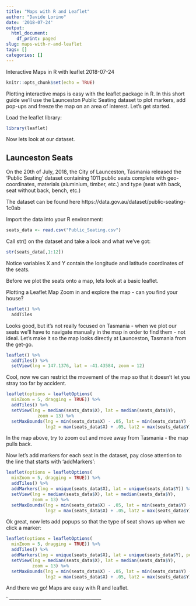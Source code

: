 ```yaml
---
title: "Maps with R and Leaflet"
author: "Davide Lorino"
date: '2018-07-24'
output:
  html_document:
    df_print: paged
slug: maps-with-r-and-leaflet
tags: []
categories: []
---
```

Interactive Maps in R with leaflet
2018-07-24

```r
knitr::opts_chunk$set(echo = TRUE)
```

Plotting interactive maps is easy with the leaflet package in R. In this short guide we’ll use the Launceston Public Seating dataset to plot markers, add pop-ups and freeze the map on an area of interest. Let’s get started.

Load the leaflet library:
```r
library(leaflet)
```

Now lets look at our dataset.

## Launceston Seats

On the 20th of July, 2018, the City of Launceston, Tasmania released the ‘Public Seating’ dataset containing 1011 public seats complete with geo-coordinates, materials (aluminium, timber, etc.) and type (seat with back, seat without back, bench, etc.)

The dataset can be found here https://data.gov.au/dataset/public-seating-1c0ab

Import the data into your R environment:
```r
seats_data <- read.csv("Public_Seating.csv")
```
Call str() on the dataset and take a look and what we’ve got:
```r
str(seats_data[,1:12])
```
Notice variables X and Y contain the longitude and latitude coordinates of the seats.

Before we plot the seats onto a map, lets look at a basic leaflet.

Plotting a Leaflet Map
Zoom in and explore the map - can you find your house?
```r
leaflet() %>%
  addTiles
```
Looks good, but it’s not really focused on Tasmania - when we plot our seats we’ll have to navigate manually in the map in order to find them - not ideal. Let’s make it so the map looks directly at Launceston, Tasmania from the get-go.
```r
leaflet() %>%
  addTiles() %>%
  setView(lng = 147.1376, lat = -41.43584, zoom = 12)
```
Cool, now we can restrict the movement of the map so that it doesn’t let you stray too far by accident.
```r
leaflet(options = leafletOptions(
  minZoom = 5, dragging = TRUE)) %>%
  addTiles() %>%
  setView(lng = median(seats_data$X), lat = median(seats_data$Y),
            zoom = 13) %>%
  setMaxBounds(lng = min(seats_data$X) - .05, lat = min(seats_data$Y) - 0.5,
               lng2 = max(seats_data$X) + .05, lat2 = max(seats_data$Y) + .05)
```
In the map above, try to zoom out and move away from Tasmania - the map pulls back.

Now let’s add markers for each seat in the dataset, pay close attention to the line that starts with ‘addMarkers’:
```r
leaflet(options = leafletOptions(
  minZoom = 5, dragging = TRUE)) %>%
  addTiles() %>%
  addMarkers(lng = unique(seats_data$X), lat = unique(seats_data$Y)) %>%
  setView(lng = median(seats_data$X), lat = median(seats_data$Y),
          zoom = 13) %>%
  setMaxBounds(lng = min(seats_data$X) - .05, lat = min(seats_data$Y) - 0.5,
               lng2 = max(seats_data$X) + .05, lat2 = max(seats_data$Y) + .05)
```
Ok great, now lets add popups so that the type of seat shows up when we click a marker:
```r
leaflet(options = leafletOptions(
  minZoom = 5, dragging = TRUE)) %>%
  addTiles() %>%
  addMarkers(lng = unique(seats_data$X), lat = unique(seats_data$Y), popup = seats_data$class) %>%
  setView(lng = median(seats_data$X), lat = median(seats_data$Y),
          zoom = 13) %>%
  setMaxBounds(lng = min(seats_data$X) - .05, lat = min(seats_data$Y) - 0.5,
               lng2 = max(seats_data$X) + .05, lat2 = max(seats_data$Y) + .05)
```
And there we go! Maps are easy with R and leaflet.

` ——————————————————